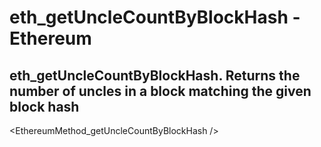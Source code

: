 # eth_getUncleCountByBlockHash - Ethereum

## eth_getUncleCountByBlockHash. Returns the number of uncles in a block matching the given block hash


<EthereumMethod_getUncleCountByBlockHash />
